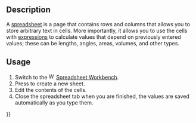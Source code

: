 <languages/>
<translate>

== Description == <!--T:1-->

<!--T:2-->
A [[spreadsheet|spreadsheet]] is a page that contains rows and columns that allows you to store arbitrary text in cells. More importantly, it allows you to use the cells with [[Expressions|expressions]] to calculate values that depend on previously entered values; these can be lengths, angles, areas, volumes, and other types.

== Usage == <!--T:3-->

<!--T:4-->
# Switch to the [[File:Workbench_Spreadsheet.svg|16px]] [[Spreadsheet_Workbench|Spreadsheet Workbench]].
# Press {{Button|[[File:Spreadsheet_CreateSheet.svg|16px]] [[Spreadsheet_CreateSheet|Spreadsheet CreateSheet]]}} to create a new sheet.
# Edit the contents of the cells.
# Close the spreadsheet tab when you are finished, the values are saved automatically as you type them.

</translate>
{{Userdocnavi{{#translation:}}}}